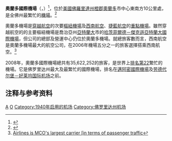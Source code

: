 {{Infobox Airport
| airport_name = <center>奥兰多国际机场<br><small>{{lang|en|Orlando International Airport}}</small></center>
| photo        = Mco-6jan1999.jpg
| caption      = 1999年1月6日[[NASA|NASA]]卫星图
| IATA         = MCO
| ICAO         = KMCO
| FAA          = MCO
| type         = [[民用航空|民用]]
| owner        = [[大奥兰多机场管理局|大奥兰多机场管理局]] (GOAA)
| operator     = 
| city         = [[美国|美国]][[奥兰多_(佛罗里达州)|奥兰多]]
| location     = 奥兰多
| elevation    = 29米
| coordinates  = {{coord|28|25|46|N|081|18|32|W|region:US-FL_type:airport_scale:50000|display=inline,title}}
| website      = [http://www.orlandoairports.net/ www.OrlandoAirports.net]
| r1-number    = 17L/35R
| r1-length-f  = 9,000
| r1-length-m  = 2,743
| r1-surface   = [[混凝土|混凝土]]
| r2-number    = 17R/35L
| r2-length-f  = 10,000
| r2-length-m  = 3,048
| r2-surface   = 混凝土
| r3-number    = 18L/36R
| r3-length-f  = 12,005
| r3-length-m  = 3,659
| r3-surface   = [[瀝青|瀝青]]/混凝土
| r4-number    = 18R/36L
| r4-length-f  = 12,004
| r4-length-m  = 3,659
| r4-surface   = 混凝土
| h1-number    = H1
| h1-length-f  = 44
| h1-length-m  = 13
| h1-surface   = 混凝土
| stat-year    = 2016
| stat1-header = 起降架次
| stat1-data   = 316,981<ref name="orlandoairports.net">{{Cite web |url=https://www.orlandoairports.net/site/uploads/trfccy2016.pdf |title=存档副本 |access-date=2017-08-23 |archive-url=https://web.archive.org/web/20170206103645/https://www.orlandoairports.net/site/uploads/trfccy2016.pdf |archive-date=2017-02-06 |dead-url=yes }}</ref>
| stat2-header = 客運量
| stat2-data   = 41,923,399<ref name="orlandoairports.net"/>
| footnotes    = 
}}

'''奧蘭多國際機場'''（{{lang-en|Orlando International Airport}}，{{Airport codes|MCO|KMCO|MCO}}）<ref>{{Cite web |url=http://gc.kls2.com/airport/MCO |title=Great Circle Mapper: MCO / KMCO - Orlando, Florida |accessdate=2009-04-04 |archive-date=2012-01-28 |archive-url=https://web.archive.org/web/20120128172227/http://gc.kls2.com/airport/MCO |dead-url=no }}</ref>，位於[[美國|美國]][[佛羅里達州|佛羅里達州]][[橙縣_(佛羅里達州)|橙郡]][[奧蘭多|奧蘭多]]市中心東南方10公里處，是全佛州最繁忙的[[機場|機場]]。<ref>{{cite web |url=http://www.orlandoairports.net/press/2009/20090203.htm |title=存档副本 |accessdate=2009-04-04 |deadurl=yes |archiveurl=https://web.archive.org/web/20090415155102/http://www.orlandoairports.net/press/2009/20090203.htm |archivedate=2009-04-15 }}</ref>

奧蘭多機場是[[穿越航空|穿越航空]]的次要[[樞紐機場|樞紐機場]]及[[西南航空|西南航空]]、[[捷藍航空|捷藍航空]]的[[重點機場|重點機場]]。雖然穿越航空的的主要樞紐機場是喬治亞州[[亞特蘭大|亞特蘭大]]市的[[哈茨菲爾德－傑克遜亞特蘭大國際機場|哈茨菲爾德－傑克遜亞特蘭大國際機場]]，但公司的總部及營運中心仍位於奧蘭多機場。就總旅客數而言，西南航空是奧蘭多機場最大的航空公司，在2006年機場五分之一的旅客選擇搭乘西南航空。<ref>[http://www.orlandosentinel.com/business/custom/tourism/orl-disney0107sep01,0,5259279.story?track=rssSouthwest Airlines is MCO's largest carrier [in terms of passenger traffic]</ref>

2008年，奧蘭多國際機場總共有35,622,252的旅客，是世界上[[全球机场客运吞吐量列表|排名第22]]繁忙的機場。它是佛罗里达州最大及最繁忙的國際機場，排名在[[邁阿密國際機場|邁阿密國際機場]]及[[劳德代尔堡－好莱坞国际机场|劳德代尔堡－好莱坞国际机场]]之前。

==注释与参考资料==
{{reflist}}

{{Major US Airports}}

[[Category:美国机场|A]]
[[Category:奧蘭多_(佛羅里達州)|O]]
[[Category:1940年启用的机场|Category:1940年启用的机场]]
[[Category:佛罗里达州机场|Category:佛罗里达州机场]]